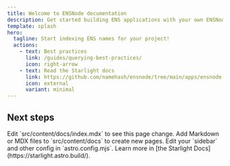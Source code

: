 ```yaml
---
title: Welcome to ENSNode documentation
description: Get started building ENS applications with your own ENSNode.
template: splash
hero:
  tagline: Start indexing ENS names for your project!
  actions:
    - text: Best practices
      link: /guides/querying-best-practices/
      icon: right-arrow
    - text: Read the Starlight docs
      link: https://github.com/namehash/ensnode/tree/main/apps/ensnode
      icon: external
      variant: minimal
---
```



## Next steps

<CardGrid stagger>
	<Card title="Update content" icon="pencil">
		Edit `src/content/docs/index.mdx` to see this page change.
	</Card>
	<Card title="Add new content" icon="add-document">
		Add Markdown or MDX files to `src/content/docs` to create new pages.
	</Card>
	<Card title="Configure your site" icon="setting">
		Edit your `sidebar` and other config in `astro.config.mjs`.
	</Card>
	<Card title="Read the docs" icon="open-book">
		Learn more in [the Starlight Docs](https://starlight.astro.build/).
	</Card>
</CardGrid>
